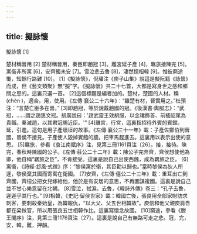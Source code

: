 ```yaml
---
---
---
```

title: 擬詠懷
---




擬詠懷 [1]

楚材稱晉用 [2] 楚材稱晉用，秦臣即趙冠 [3]。離宮延子產 [4]，羈旅接陳完 [5]。寓衛非所寓 [6]，安齊獨未安 [7]。雪泣悲去魯 [8]，淒然憶相韓 [9]。惟彼窮途慟，知餘行路難 [10]。 [1]《擬詠懷》，倪璠注《庾子山集》說這是擬阮籍《詠懷》而成，但《藝文類聚》無“擬”字。《擬詠懷》共二十七首，大都是寫身世之感和鄉關之思的。這裏只選一首。 [2]這個標題是編者加的。楚材，楚國的人材。稱(chèn )，適合。用，使用。《左傳·襄公二十六年》：“雖楚有材，晉實用之。”杜預注：“言楚亡臣多在晉。” [3]即趙冠，等於說戴趙國的冠。《後漢書·輿服志》：“武冠，……謂之趙惠文冠。胡廣說曰：'趙武靈王效胡服，以金璫飾首、前插貂尾為貴職。秦滅趙，以其君冠賜近臣。'” [4]離宮，行宮，這裏指招待外賓的賓館。延，引進。這句是用子產壞垣的故事。《左傳·襄公三十一年》載：子產佐鄭伯到晉國，晉侯不接見。子產使人毀掉賓館的牆，把車馬趕進去。這裏用以表示出使的意思。 [5]羈旅，參看《哀江南賦序》注，見第三冊1161頁注〔26〕。接，接待。陳完，春秋時陳國的公子。《左傳·莊公二十二年》載：陳公子完奔齊，齊侯想使他為卿，他自稱“羈旅之臣”，不肯接受。這裏是說自己出使西魏，成為羈旅之臣。 [6]寓衛，《詩經·邶風·式微》序：“黎侯寓於衛，其臣勸以歸也。”當時黎侯為狄人所逐，黎侯棄其國而寄寓在衛國。 [7]安齊，《左傳·僖公二十三年》載：重耳出亡到齊國，齊桓公把女兒嫁給他，他於是有安居的意思，不再圖謀複國。這裏是說自己並不甘心樂意留在北朝。 [8]雪泣，拭淚。去魯，《韓詩外傳》卷三：“孔子去魯，遲遲乎其行也。” [9]相韓，《史記·留侯世家》載：韓國亡後，張良用全部家財訪求刺客，要刺殺秦始皇，為韓報仇，“以大父、父五世相韓故”。庾信和他父親庾肩吾都在梁做官，所以用張良五世相韓作比。這裏寫懷念故國。 [10]窮途，參看《滕王閣序》注，見第三冊1176頁注〔27〕。這裏是說自己有無路可走之悲。冠，完，安，韓，難，押韻。
